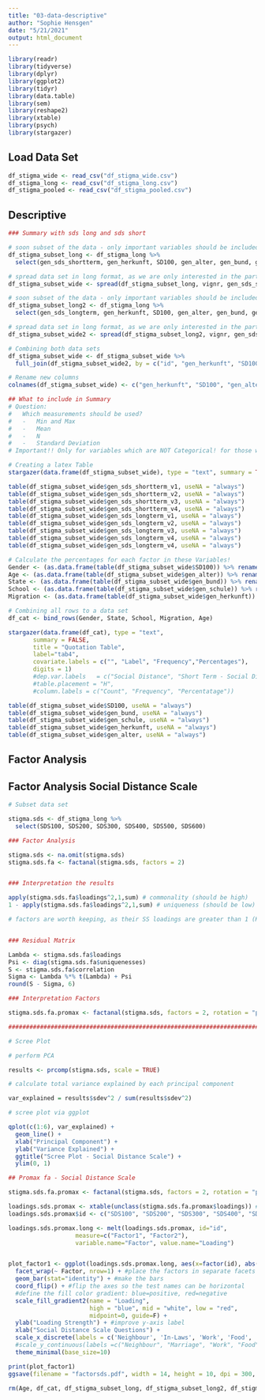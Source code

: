 ```yaml
---
title: "03-data-descriptive"
author: "Sophie Hensgen"
date: "5/21/2021"
output: html_document
---
```


```r
library(readr)
library(tidyverse)
library(dplyr)
library(ggplot2)
library(tidyr)
library(data.table)
library(sem)
library(reshape2)
library(xtable)
library(psych)
library(stargazer)
```

## Load Data Set

```r

df_stigma_wide <- read_csv("df_stigma_wide.csv")
df_stigma_long <- read_csv("df_stigma_long.csv")
df_stigma_pooled <- read_csv("df_stigma_pooled.csv")

```

## Descriptive

```r

### Summary with sds long and sds short

# soon subset of the data - only important variables should be included, such as age, sex etc. for short term
df_stigma_subset_long <- df_stigma_long %>%
  select(gen_sds_shortterm, gen_herkunft, SD100, gen_alter, gen_bund, gen_schule, vignr, id)

# spread data set in long format, as we are only interested in the participant Level for the summary
df_stigma_subset_wide <- spread(df_stigma_subset_long, vignr, gen_sds_shortterm)

# soon subset of the data - only important variables should be included, such as age, sex etc. for long term
df_stigma_subset_long2 <- df_stigma_long %>%
  select(gen_sds_longterm, gen_herkunft, SD100, gen_alter, gen_bund, gen_schule, vignr, id)

# spread data set in long format, as we are only interested in the participant Level for the summary
df_stigma_subset_wide2 <- spread(df_stigma_subset_long2, vignr, gen_sds_longterm)

# Combining both data sets 
df_stigma_subset_wide <- df_stigma_subset_wide %>%
  full_join(df_stigma_subset_wide2, by = c("id", "gen_herkunft", "SD100", "gen_alter", "gen_bund", "gen_schule"))

# Rename new columns
colnames(df_stigma_subset_wide) <- c("gen_herkunft", "SD100", "gen_alter", "gen_bund", "gen_schule", "id", "gen_sds_shortterm_v1", "gen_sds_shortterm_v2", "gen_sds_shortterm_v3", "gen_sds_shortterm_v4", "gen_sds_longterm_v1", "gen_sds_longterm_v2", "gen_sds_longterm_v3", "gen_sds_longterm_v4")

## What to include in Summary
# Question:
#   Which measurements should be used?
#   -   Min and Max
#   -   Mean
#   -   N
#   -   Standard Deviation
# Important!! Only for variables which are NOT Categorical! for those we look into the individual percentage

# Creating a latex Table
stargazer(data.frame(df_stigma_subset_wide), type = "text", summary = TRUE,summary.stat = c("n", "min", "max", "mean", "median", "sd"),  out = "summary-1.tex", digits=2)

table(df_stigma_subset_wide$gen_sds_shortterm_v1, useNA = "always")
table(df_stigma_subset_wide$gen_sds_shortterm_v2, useNA = "always")
table(df_stigma_subset_wide$gen_sds_shortterm_v3, useNA = "always")
table(df_stigma_subset_wide$gen_sds_shortterm_v4, useNA = "always")
table(df_stigma_subset_wide$gen_sds_longterm_v1, useNA = "always")
table(df_stigma_subset_wide$gen_sds_longterm_v2, useNA = "always")
table(df_stigma_subset_wide$gen_sds_longterm_v3, useNA = "always")
table(df_stigma_subset_wide$gen_sds_longterm_v4, useNA = "always")
table(df_stigma_subset_wide$gen_sds_longterm_v4, useNA = "always")

# Calculate the percentages for each factor in these Variables!
Gender <- (as.data.frame(table(df_stigma_subset_wide$SD100)) %>% rename(Count=1,Freq=2) %>% mutate(Perc=100*Freq/sum(Freq)))
Age <- (as.data.frame(table(df_stigma_subset_wide$gen_alter)) %>% rename(Count=1,Freq=2) %>% mutate(Perc=100*Freq/sum(Freq)))
State <- (as.data.frame(table(df_stigma_subset_wide$gen_bund)) %>% rename(Count=1,Freq=2) %>% mutate(Perc=100*Freq/sum(Freq)))
School <- (as.data.frame(table(df_stigma_subset_wide$gen_schule)) %>% rename(Count=1,Freq=2) %>% mutate(Perc=100*Freq/sum(Freq)))
Migration <- (as.data.frame(table(df_stigma_subset_wide$gen_herkunft)) %>% rename(Count=1,Freq=2) %>% mutate(Perc=100*Freq/sum(Freq)))

# Combining all rows to a data set
df_cat <- bind_rows(Gender, State, School, Migration, Age)

stargazer(data.frame(df_cat), type = "text", 
       summary = FALSE,
       title = "Quotation Table",
       label="tab4",
       covariate.labels = c("", "Label", "Frequency","Percentages"),
       digits = 1)
       #dep.var.labels   = c("Social Distance", "Short Term - Social Distance", "Long Term - Social Distance"), 
       #table.placement = "H",
       #column.labels = c("Count", "Frequency", "Percentatage"))

table(df_stigma_subset_wide$SD100, useNA = "always")
table(df_stigma_subset_wide$gen_bund, useNA = "always")
table(df_stigma_subset_wide$gen_schule, useNA = "always")
table(df_stigma_subset_wide$gen_herkunft, useNA = "always")
table(df_stigma_subset_wide$gen_alter, useNA = "always")
```

###########################################################################################################################################
##                                                                                                                                       ##
##                                                 Factor Analysis                                                                       ##
##                                                                                                                                       ##
###########################################################################################################################################


## Factor Analysis Social Distance Scale

```r

# Subset data set

stigma.sds <- df_stigma_long %>%
  select(SDS100, SDS200, SDS300, SDS400, SDS500, SDS600)

### Factor Analysis

stigma.sds <- na.omit(stigma.sds)
stigma.sds.fa <- factanal(stigma.sds, factors = 2)


### Interpretation the results

apply(stigma.sds.fa$loadings^2,1,sum) # commonality (should be high)
1 - apply(stigma.sds.fa$loadings^2,1,sum) # uniqueness (should be low)

# factors are worth keeping, as their SS loadings are greater than 1 (Kaiser's rule)


### Residual Matrix

Lambda <- stigma.sds.fa$loadings
Psi <- diag(stigma.sds.fa$uniquenesses)
S <- stigma.sds.fa$correlation
Sigma <- Lambda %*% t(Lambda) + Psi
round(S - Sigma, 6)

```

```r

### Interpretation Factors

stigma.sds.fa.promax <- factanal(stigma.sds, factors = 2, rotation = "promax")

###########################################################################################################################################

# Scree Plot

# perform PCA

results <- prcomp(stigma.sds, scale = TRUE)

# calculate total variance explained by each principal component

var_explained = results$sdev^2 / sum(results$sdev^2)

# scree plot via ggplot

qplot(c(1:6), var_explained) + 
  geom_line() + 
  xlab("Principal Component") + 
  ylab("Variance Explained") +
  ggtitle("Scree Plot - Social Distance Scale") +
  ylim(0, 1)

```

```r

## Promax fa - Social Distance Scale

stigma.sds.fa.promax <- factanal(stigma.sds, factors = 2, rotation = "promax")

loadings.sds.promax <- xtable(unclass(stigma.sds.fa.promax$loadings)) # putting loadings into data frame
loadings.sds.promax$id <- c("SDS100", "SDS200", "SDS300", "SDS400", "SDS500", "SDS600") # add id

loadings.sds.promax.long <- melt(loadings.sds.promax, id="id", 
                   measure=c("Factor1", "Factor2"), 
                   variable.name="Factor", value.name="Loading")


plot_factor1 <- ggplot(loadings.sds.promax.long, aes(x=factor(id), abs(Loading), fill=Loading)) + 
  facet_wrap(~ Factor, nrow=1) + #place the factors in separate facets
  geom_bar(stat="identity") + #make the bars
  coord_flip() + #flip the axes so the test names can be horizontal  
  #define the fill color gradient: blue=positive, red=negative
  scale_fill_gradient2(name = "Loading", 
                       high = "blue", mid = "white", low = "red", 
                       midpoint=0, guide=F) +
  ylab("Loading Strength") + #improve y-axis label
  xlab("Social Distance Scale Questions") +
  scale_x_discrete(labels = c('Neighbour', 'In-Laws', 'Work', 'Food', 'Meeting', 'Child Care')) +
  #scale_y_continuous(labels =c("Neighbour", "Marriage", "Work", "Food", "Meeting", "Child Care")) +
  theme_minimal(base_size=10)

print(plot_factor1)
ggsave(filename = "factorsds.pdf", width = 14, height = 10, dpi = 300, units = "cm")
```




```r

rm(Age, df_cat, df_stigma_subset_long, df_stigma_subset_long2, df_stigma_subset_wide, df_stigma_subset_wide2, Gender, loadings.sds.promax, loadings.sds.promax.long, Migration, plot_factor1, Psi, results, S, School, State, Sigma, stigma.sds, stigma.sds.fa, stigma.sds.fa.promax, Lambda, var_explained)

```

































